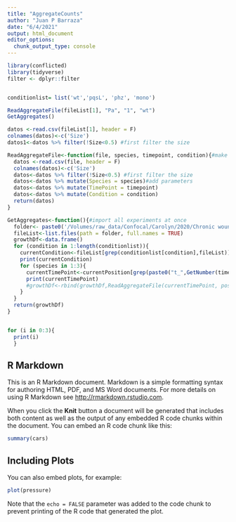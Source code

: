 ```yaml
---
title: "AggregateCounts"
author: "Juan P Barraza"
date: "6/4/2021"
output: html_document
editor_options: 
  chunk_output_type: console
---
```


```r
library(conflicted)
library(tidyverse)
filter <- dplyr::filter


conditionlist= list('wt','pqsL', 'phz', 'mono')

ReadAggregateFile(fileList[1], "Pa", "1", "wt")
GetAggregates()

datos <-read.csv(fileList[1], header = F)
colnames(datos)<-c('Size')
datos1<-datos %>% filter(!Size<0.5) #first filter the size

ReadAggregateFile<-function(file, species, timepoint, condition){#make a dataframe of the aggregate size list and add experimental parameters
  datos <-read.csv(file, header = F)
  colnames(datos)<-c('Size')
  datos<-datos %>% filter(!Size<0.5) #first filter the size
  datos<-datos %>% mutate(Species = species)#add parameters
  datos<-datos %>% mutate(TimePoint = timepoint)
  datos<-datos %>% mutate(Condition = condition)
  return(datos)
}

GetAggregates<-function(){#import all experiments at once
  folder<- paste0('/Volumes/raw_data/Confocal/Carolyn/2020/Chronic wounds/Aggregate lists')
  fileList<-list.files(path = folder, full.names = TRUE)
  growthDf<-data.frame()
  for (condition in 1:length(conditionlist)){
    currentCondition<-fileList[grep(conditionlist[condition],fileList)] #find files for each condition
    print(currentCondition)
    for (species in 1:3){
      currentTimePoint<-currentPosition[grep(paste0("t_",GetNumber(timepoint),"p_"),currentPosition)]
      print(currentTimePoint)
      #growthDf<-rbind(growthDf,ReadAggregateFile(currentTimePoint, position, timepoint))
    }
  }
  return(growthDf)
}


for (i in 0:3){
  print(i)
  }

```

## R Markdown

This is an R Markdown document. Markdown is a simple formatting syntax for authoring HTML, PDF, and MS Word documents. For more details on using R Markdown see <http://rmarkdown.rstudio.com>.

When you click the **Knit** button a document will be generated that includes both content as well as the output of any embedded R code chunks within the document. You can embed an R code chunk like this:

```r
summary(cars)
```

## Including Plots

You can also embed plots, for example:

```r
plot(pressure)
```

Note that the `echo = FALSE` parameter was added to the code chunk to prevent printing of the R code that generated the plot.

